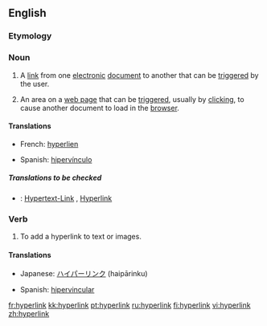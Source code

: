 {{wikipedia}}
==English==
===Etymology===
{{prefix|hyper|link}}

===Noun===
{{en-noun}}

# A [[link]] from one [[electronic]] [[document]] to another that can be [[trigger]]ed by the user.
# {{Internet}} An area on a [[web page]] that can be [[trigger]]ed, usually by [[click]]ing, to cause another document to load in the [[browser]].

====Translations====
{{top}}
*French: [[hyperlien]] {{m}}
{{mid}}
*Spanish: [[hipervínculo]] {{m}}
{{bottom}}

=====Translations to be checked=====
{{checktrans}}
*{{ttbc|German}}: [[Hypertext-Link]] {{m}}, [[Hyperlink]] {{m}}

===Verb===
{{en-verb}}

# To add a hyperlink to text or images.

====Translations====
{{top}}
*Japanese: [[ハイパーリンク]] (haipārinku)
{{mid}}
*Spanish: [[hipervincular]]
{{bottom}}

[[fr:hyperlink]]
[[kk:hyperlink]]
[[pt:hyperlink]]
[[ru:hyperlink]]
[[fi:hyperlink]]
[[vi:hyperlink]]
[[zh:hyperlink]]